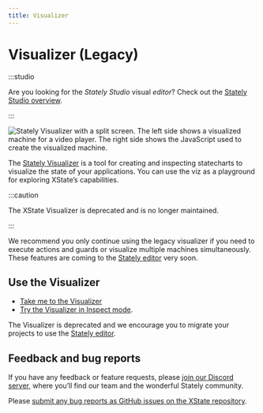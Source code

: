 ```yaml
---
title: Visualizer
---
```


# Visualizer (Legacy)

:::studio

Are you looking for the _Stately Studio_ visual _editor_? Check out the [Stately Studio overview](/).

:::

![Stately Visualizer with a split screen. The left side shows a visualized machine for a video player. The right side shows the JavaScript used to create the visualized machine.](/assets/tools/visualizer/visualizer.png)

The [Stately Visualizer](https://stately.ai/viz) is a tool for creating and inspecting statecharts to visualize the state of your applications. You can use the viz as a playground for exploring XState’s capabilities.

:::caution

The XState Visualizer is deprecated and is no longer maintained.

:::

We recommend you only continue using the legacy visualizer if you need to execute actions and guards or visualize multiple machines simultaneously. These features are coming to the [Stately editor](studio.mdx) very soon.

## Use the Visualizer

- [Take me to the Visualizer](https://stately.ai/viz)
- [Try the Visualizer in Inspect mode](https://stately.ai/viz?inspect).

The Visualizer is deprecated and we encourage you to migrate your projects to use the [Stately editor](studio.mdx).

## Feedback and bug reports

If you have any feedback or feature requests, please [join our Discord server](https://discord.gg/xstate), where you’ll find our team and the wonderful Stately community.

Please [submit any bug reports as GitHub issues on the XState repository](https://github.com/statelyai/xstate/issues).
